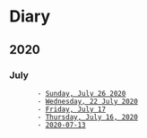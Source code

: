 = Diary =
== 2020 ==

=== July ===
        - [[2020-07-26|Sunday, July 26 2020]]
        - [[2020-07-22|Wednesday, 22 July 2020]]
        - [[2020-07-17|Friday, July 17]]
        - [[2020-07-16|Thursday, July 16, 2020]]
        - [[2020-07-13]]
